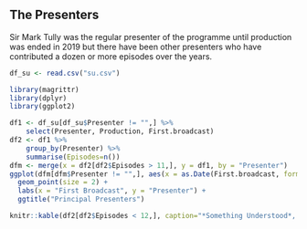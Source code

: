 ## The Presenters

Sir Mark Tully was the regular presenter of the programme until production was ended in 2019 but there have been other presenters who have contributed a dozen or more episodes over the years.

```r
df_su <- read.csv("su.csv")
```

```r
library(magrittr)
library(dplyr)
library(ggplot2)

df1 <- df_su[df_su$Presenter != "",] %>%
    select(Presenter, Production, First.broadcast)
df2 <- df1 %>% 
    group_by(Presenter) %>%
    summarise(Episodes=n())
dfm <- merge(x = df2[df2$Episodes > 11,], y = df1, by = "Presenter")
ggplot(dfm[dfm$Presenter != "",], aes(x = as.Date(First.broadcast, format = "%d/%m/%Y"), y = Presenter, colour = Production))  + 
  geom_point(size = 2) +
  labs(x = "First Broadcast", y = "Presenter") +
  ggtitle("Principal Presenters")

knitr::kable(df2[df2$Episodes < 12,], caption="*Something Understood*, other presenters")
```
